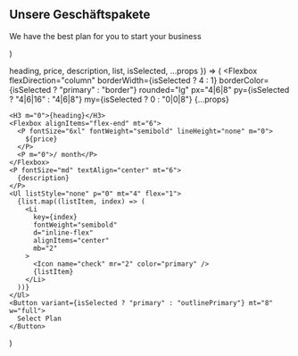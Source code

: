   <Section py="8|12|16|24" {...props}>
    <Container>
      <Flexbox flexDirection="column" textAlign="center">
        <H2 m="0">Unsere Geschäftspakete</H2>
        <P fontSize="xl|2xl" mt="2" textAlign="center">
          We have the best plan for you to start your business
        </P>
      </Flexbox>
      <Grid col="1|2|3" mt="4|6|8" gap="4|6|0">
        <PricingItem
          heading="Organisationelle Benutzer"
          description="Für Firmen, Institute und Behördliche Organisationen"
          price="5"
          list={[
            "Lorem ipsum dolor sit amet",
            "Consectetur adipiscing",
            "Accumsan tincidunt",
          ]}
          roundedRight="null|null|none"
          borderRight="null|null|none"
        />
        <PricingItem
          heading="Plus"
          description="For larger businesses with advanced administration tools"
          price="30"
          list={[
            "Lorem ipsum dolor sit amet",
            "Consectetur adipiscing",
            "Nulla porttitor",
            "Accumsan tincidunt",
          ]}
          isSelected
        />
        <PricingItem
          heading="Custom"
          description="For very large businesses or those in highly regulated industries"
          price="50"
          list={[
            "Lorem ipsum dolor sit amet",
            "Consectetur adipiscing",
            "Nulla porttitor",
            "Accumsan tincidunt",
          ]}
          roundedLeft="null|null|none"
          borderLeft="null|null|none"
        />
      </Grid>
    </Container>
  </Section>
)

  heading,
  price,
  description,
  list,
  isSelected,
  ...props
}) => (
  <Flexbox
    flexDirection="column"
    borderWidth={isSelected ? 4 : 1}
    borderColor={isSelected ? "primary" : "border"}
    rounded="lg"
    px="4|6|8"
    py={isSelected ? "4|6|16" : "4|6|8"}
    my={isSelected ? 0 : "0|0|8"}
    {...props}
  >
    <H3 m="0">{heading}</H3>
    <Flexbox alignItems="flex-end" mt="6">
      <P fontSize="6xl" fontWeight="semibold" lineHeight="none" m="0">
        ${price}
      </P>
      <P m="0">/ month</P>
    </Flexbox>
    <P fontSize="md" textAlign="center" mt="6">
      {description}
    </P>
    <Ul listStyle="none" p="0" mt="4" flex="1">
      {list.map((listItem, index) => (
        <Li
          key={index}
          fontWeight="semibold"
          d="inline-flex"
          alignItems="center"
          mb="2"
        >
          <Icon name="check" mr="2" color="primary" />
          {listItem}
        </Li>
      ))}
    </Ul>
    <Button variant={isSelected ? "primary" : "outlinePrimary"} mt="8" w="full">
      Select Plan
    </Button>
  </Flexbox>
)